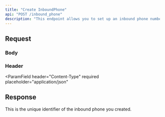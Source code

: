 ```yaml
---
title: "Create InboundPhone"
api: "POST /inbound_phone"
description: "This endpoint allows you to set up an inbound phone number to receive calls. This endpoint will automatically configure the Twilio phone number with Vapi."
---
```


## Request

### Body

<Snippet file="inbound_phone.body.mdx" />

### Header

<ParamField
  header="Content-Type"
  required
  placeholder="application/json"
></ParamField>

<Snippet file="authorization.header.mdx" />

## Response

<ResponseField name="id" type="string">
  This is the unique identifier of the inbound phone you created.
</ResponseField>
